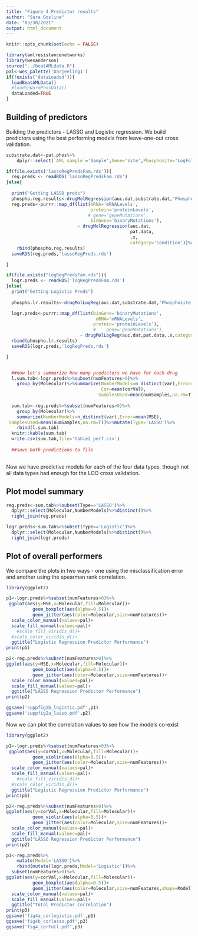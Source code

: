 ```yaml
---
title: "Figure 4 Predictor results"
author: "Sara Gosline"
date: "03/30/2021"
output: html_document
---
```


```r
knitr::opts_chunk$set(echo = FALSE)

library(amlresistancenetworks)
library(wesanderson)
source("../beatAMLdata.R")
pal<-wes_palette('Darjeeling1')
if(!exists('dataLoaded')){
  loadBeatAMLData()
  #loadUnNormPhosData()
  dataLoaded=TRUE
}

```

## Building of predictors

Building the predictors - LASSO and Logistic regression. We build predictors using the best performing models from leave-one-out cross validation. 

```r
 
substrate.dat<-pat.phos%>%
    dplyr::select(`AML sample`='Sample',Gene='site',Phosphosite='LogFoldChange')

if(file.exists('lassoRegPredsFam.rds')){ 
  reg.preds <- readRDS('lassoRegPredsFam.rds')
}else{
  
  print("Getting LASSO preds")
  phospho.reg.results<-drugMolRegression(auc.dat,substrate.dat,'Phosphosite')
  reg.preds<-purrr::map_df(list(mRNA='mRNALevels',
                                protein='proteinLevels',
                               # gene='geneMutations',
                                binGene='binaryMutations'),
                           ~ drugMolRegression(auc.dat,
                                               pat.data,                                
                                               .x,
                                               category='Condition'))%>%
    rbind(phospho.reg.results)
  saveRDS(reg.preds,'lassoRegPreds.rds')

}

if(file.exists("logRegPredsFam.rds")){
  logr.preds <- readRDS('logRegPredsFam.rds')
}else{
  print("Getting Logistic Preds")
  
  phospho.lr.results<-drugMolLogReg(auc.dat,substrate.dat,'Phosphosite')

  logr.preds<-purrr::map_df(list(binGene='binaryMutations',
                                  mRNA='mRNALevels',
                                 protein='proteinLevels'),
                                 #    gene='geneMutations'),                                
                            ~ drugMolLogReg(auc.dat,pat.data,.x,category='Condition'))%>%
  rbind(phospho.lr.results)
  saveRDS(logr.preds,'logRegPreds.rds')

}


  ##now let's summarize how many predictors we have for each drug
  l.sum.tab<-logr.preds%>%subset(numFeatures>0)%>%
    group_by(Molecular)%>%summarize(NumberModels=n_distinct(var),Error=mean(MSE),
                                    Cor=mean(corVal),
                                   SamplesUsed=mean(numSamples,na.rm=T))%>%mutate(Type='Logistic')
  
  sum.tab<-reg.preds%>%subset(numFeatures>0)%>%
    group_by(Molecular)%>%
    summarize(NumberModels=n_distinct(var),Error=mean(MSE),                                    Cor=mean(corVal),
 SamplesUsed=mean(numSamples,na.rm=T))%>%mutate(Type='LASSO')%>%
    rbind(l.sum.tab)
  knitr::kable(sum.tab)
  write.csv(sum.tab,file='table2_perf.csv')
  
  ##save both predictions to file
    
```

Now we have predictive models for each of the four data types, though not all data types had enough for the LOO cross validation. 

## Plot model summary
```r

reg.preds<-sum.tab%>%subset(Type=='LASSO')%>%
  dplyr::select(Molecular,NumberModels)%>%distinct()%>%
  right_join(reg.preds)

logr.preds<-sum.tab%>%subset(Type=='Logistic')%>%
  dplyr::select(Molecular,NumberModels)%>%distinct()%>%
  right_join(logr.preds)


```

## Plot of overall performers

We compare the plots in two ways - one using the misclassification error and another using the spearman rank correlation. 
```r

library(ggplot2)

p1<-logr.preds%>%subset(numFeatures>0)%>%
 ggplot(aes(y=MSE,x=Molecular,fill=Molecular))+
          geom_boxplot(aes(alpha=0.5))+
          geom_jitter(aes(color=Molecular,size=numFeatures))+
  scale_color_manual(values=pal)+
  scale_fill_manual(values=pal)+
    #scale_fill_viridis_d()+
  #scale_color_viridis_d()+
  ggtitle("Logistic Regression Predictor Performance")
print(p1)

p2<-reg.preds%>%subset(numFeatures>0)%>%
ggplot(aes(y=MSE,x=Molecular,fill=Molecular))+
          geom_boxplot(aes(alpha=0.5))+
          geom_jitter(aes(color=Molecular,size=numFeatures))+
  scale_color_manual(values=pal)+
  scale_fill_manual(values=pal)+
  ggtitle("LASSO Regression Predictor Performance")
print(p2)

ggsave('suppfig2b_logistic.pdf',p1)
ggsave('suppfig2a_lasso.pdf',p2)

```

Now we can plot the correlation values to see how the models co-exist

```r
library(ggplot2)

p1<-logr.preds%>%subset(numFeatures>0)%>%
 ggplot(aes(y=corVal,x=Molecular,fill=Molecular))+
          geom_violin(aes(alpha=0.5))+
          geom_jitter(aes(color=Molecular,size=numFeatures))+
  scale_color_manual(values=pal)+
  scale_fill_manual(values=pal)+
    #scale_fill_viridis_d()+
  #scale_color_viridis_d()+
  ggtitle("Logistic Regression Predictor Performance")
print(p1)

p2<-reg.preds%>%subset(numFeatures>0)%>%
ggplot(aes(y=corVal,x=Molecular,fill=Molecular))+
          geom_violin(aes(alpha=0.5))+
          geom_jitter(aes(color=Molecular,size=numFeatures))+
  scale_color_manual(values=pal)+
  scale_fill_manual(values=pal)+
  ggtitle("LASSO Regression Predictor Performance")
print(p2)

p3<-reg.preds%>%
    mutate(Model='LASSO')%>%
    rbind(mutate(logr.preds,Model='Logistic'))%>%
  subset(numFeatures>0)%>%
ggplot(aes(y=corVal,x=Molecular,fill=Molecular))+
          geom_boxplot(aes(alpha=0.5))+
          geom_jitter(aes(color=Molecular,size=numFeatures,shape=Model))+
  scale_color_manual(values=pal)+
  scale_fill_manual(values=pal)+
  ggtitle("Total Predictor Correlation")
print(p3)
ggsave('fig4a_corlogistic.pdf',p1)
ggsave('fig4b_corlasso.pdf',p2)
ggsave('fig4_corFull.pdf',p3)



```
